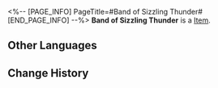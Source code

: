 <%-- [PAGE_INFO]
PageTitle=#Band of Sizzling Thunder#
[END_PAGE_INFO] --%>
{{Item Infobox
|id          = 81092
|image       = Item Band of Sizzling Thunder.png
|type        = 
|invCategory = 
|rarity      = 3
|effect      = 
|description = 
}}
'''Band of Sizzling Thunder''' is a [[Item]].

==Other Languages==
{{Other Languages
|en   = Band of Sizzling Thunder
|zhs  = 激奏雷电的乐队
|zht  = 激奏雷電的樂團
|ja   = 雷鳴轟くバンド
|ko   = 뇌전을 울리는 밴드
|es   = Banda del trueno crepitante
|fr   = Tonnerre grésillant
|ru   = Бэнд испепеляющего грома
|th   = Band of Sizzling Thunder
|vi   = Ban Nhạc Sizzling Thunder
|de   = Band des knisternden Donners
|id   = Band of Sizzling Thunder
|pt   = Banda Trovão Crepitante
}}

==Change History==
{{Change History|2.0}}